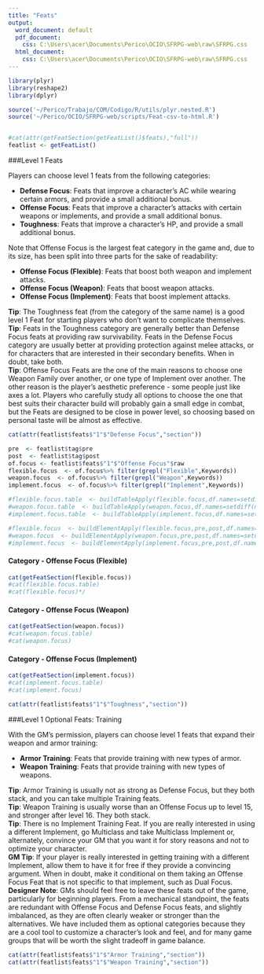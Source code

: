 ```yaml
---
title: "Feats"
output:
  word_document: default
  pdf_document:
    css: C:\Users\acer\Documents\Perico\OCIO\SFRPG-web\raw\SFRPG.css
  html_document:
    css: C:\Users\acer\Documents\Perico\OCIO\SFRPG-web\raw\SFRPG.css
---
```




```r
library(plyr)
library(reshape2)
library(dplyr)

source('~/Perico/Trabajo/COM/Codigo/R/utils/plyr.nested.R')
source('~/Perico/OCIO/SFRPG-web/scripts/Feat-csv-to-html.R')


#cat(attr(getFeatSection(getFeatList()$feats),"full"))
featlist <- getFeatList()

```
###Level 1 Feats

Players can choose level 1 feats from the following categories:

- **Defense Focus**: Feats that improve a character's AC while wearing certain armors, and provide a small additional bonus.
- **Offense Focus**: Feats that improve a character's attacks with certain weapons or implements, and provide a small additional bonus.
- **Toughness**: Feats that improve a character's HP, and provide a small additional bonus.

Note that Offense Focus is the largest feat category in the game and, due to its size, has been split into three parts for the sake of readability: 

- **Offense Focus (Flexible)**: Feats that boost both weapon and implement attacks.
- **Offense Focus (Weapon)**: Feats that boost weapon attacks.
- **Offense Focus (Implement)**: Feats that boost implement attacks.


<div class="tip">**Tip**: The Toughness feat (from the category of the same name) is a good level 1 Feat for starting players who don’t want to complicate themselves.</div>

<div class="tip">**Tip**: Feats in the Toughness category are generally better than Defense Focus feats at providing raw survivability. Feats in the Defense Focus category are usually better at providing protection against melee attacks, or for characters that are interested in their secondary benefits. When in doubt, take both.</div>

<div class="tip">**Tip**: Offense Focus Feats are the one of the main reasons to choose one Weapon Family over another, or one type of Implement over another. The other reason is the player’s aesthetic preference - some people just like axes a lot. Players who carefully study all options to choose the one that best suits their character build will probably gain a small edge in combat, but the Feats are designed to be close in power level, so choosing based on personal taste will be almost as effective.</div>


```r
cat(attr(featlist$feats$"1"$"Defense Focus","section"))

```

```r
pre  <- featlist$tag$pre
post  <- featlist$tag$post
of.focus <- featlist$feats$"1"$"Offense Focus"$raw
flexible.focus  <- of.focus%>% filter(grepl("Flexible",Keywords))
weapon.focus  <- of.focus%>% filter(grepl("Weapon",Keywords))
implement.focus  <- of.focus%>% filter(grepl("Implement",Keywords))

#flexible.focus.table  <- buildTableApply(flexible.focus,df.names=setdiff(names(flexible.focus),"Text"))
#weapon.focus.table  <- buildTableApply(weapon.focus,df.names=setdiff(names(weapon.focus),"Text"))
#implement.focus.table  <- buildTableApply(implement.focus,df.names=setdiff(names(implement.focus),"Text"))

#flexible.focus  <- buildElementApply(flexible.focus,pre,post,df.names=setdiff(names(flexible.focus),"Summary"))
#weapon.focus  <- buildElementApply(weapon.focus,pre,post,df.names=setdiff(names(weapon.focus),"Summary"))
#implement.focus  <- buildElementApply(implement.focus,pre,post,df.names=setdiff(names(implement.focus),"Summary"))

```
#### Category - Offense Focus (Flexible)
```r
cat(getFeatSection(flexible.focus))
#cat(flexible.focus.table)
#cat(flexible.focus)*/
```
#### Category - Offense Focus (Weapon)
```r
cat(getFeatSection(weapon.focus))
#cat(weapon.focus.table)
#cat(weapon.focus)
```
#### Category - Offense Focus (Implement)
```r
cat(getFeatSection(implement.focus))
#cat(implement.focus.table)
#cat(implement.focus)

cat(attr(featlist$feats$"1"$"Toughness","section"))

```


###Level 1 Optional Feats: Training

With the GM's permission, players can choose level 1 feats that expand their weapon and armor training:

- **Armor Training**: Feats that provide training with new types of armor.
- **Weapon Training**: Feats that provide training with new types of weapons.


<div class="tip">**Tip**: Armor Training is usually not as strong as Defense Focus, but they both stack, and you can take multiple Training feats.</div>

<div class="tip">**Tip**: Weapon Training is usually worse than an Offense Focus up to level 15, and stronger after level 16. They both stack.</div>

<div class="tip">**Tip**: There is no Implement Training Feat. If you are really interested in using a different Implement, go Multiclass and take Multiclass Implement or, alternately, convince your GM that you want it for story reasons and not to optimize your character.</div>

<div class="tip">**GM Tip**: If your player is really interested in getting training with a different Implement, allow them to have it for free if they provide a convincing argument. When in doubt, make it conditional on them taking an Offense Focus Feat that is not specific to that implement, such as Dual Focus.</div>

<div class="design">**Designer Note**: GMs should feel free to leave these feats out of the game, particularly for beginning players. From a mechanical standpoint, the feats are redundant with Offense Focus and Defense Focus feats, and slightly imbalanced, as they are often clearly weaker or stronger than the alternatives. We have included them as optional categories because they are a cool tool to customize a character's look and feel, and for many game groups that will be worth the slight tradeoff in game balance.</div>



```r
cat(attr(featlist$feats$"1"$"Armor Training","section"))
cat(attr(featlist$feats$"1"$"Weapon Training","section"))


```





